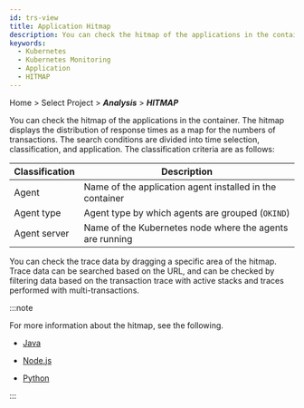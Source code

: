 ```yaml
---
id: trs-view
title: Application Hitmap
description: You can check the hitmap of the applications in the container.
keywords:
  - Kubernetes
  - Kubernetes Monitoring
  - Application
  - HITMAP
---
```


Home > Select Project > **_Analysis_** > **_HITMAP_**

You can check the hitmap of the applications in the container. The hitmap displays the distribution of response times as a map for the numbers of transactions. The search conditions are divided into time selection, classification, and application. The classification criteria are as follows:

| Classification          | Description                                                      |
| ----------------------- | ---------------------------------------------------------------- |
| Agent                   | Name of the application agent installed in the container         |
| Agent type              | Agent type by which agents are grouped (`OKIND`)                 |
| Agent server            | Name of the Kubernetes node where the agents are running         |

<ImgLang img='whatap_kubernetes_application_hitmap_transaction.png' desc='HITMAP Transaction' />

You can check the trace data by dragging a specific area of the hitmap. Trace data can be searched based on the URL, and can be checked by filtering data based on the transaction trace with active stacks and traces performed with multi-transactions.

:::note

For more information about the hitmap, see the following.

- [Java](../java/trs-view)

- [Node.js](../nodejs/trs-view)

- [Python](../python/trs-view)

:::
